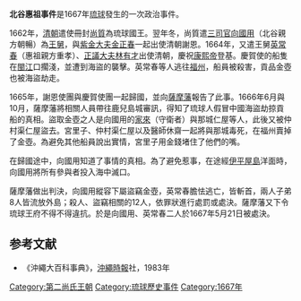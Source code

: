 '''北谷惠祖事件'''是1667年[[琉球國|琉球]]發生的一次政治事件。

1662年，[[清朝|清朝]]遣使冊封[[尚質|尚質]]為琉球國王。翌年冬，尚質遣[[三司官|三司官]][[向國用|向國用]]（北谷親方朝暢）為[[王舅|王舅]]，與[[紫金大夫|紫金大夫]][[金正春|金正春]]一起出使清朝謝恩。1664年，又遣王舅[[英常春|英常春]]（惠祖親方重孝）、[[正議大夫|正議大夫]][[林有才|林有才]]出使清朝，慶祝[[康熙帝|康熙帝]]登基。慶賀使的船隻在[[閩江|閩江]]口擱淺，並遭到海盜的襲擊。英常春等人逃往[[福州|福州]]，船員被殺害，貢品金壺也被海盜劫走。

1665年，謝恩使團與慶賀使團一起歸國，並向[[薩摩藩|薩摩藩]]報告了此事。1666年6月與10月，薩摩藩將相關人員帶往鹿兒島城審訊，得知了琉球人假冒中國海盜劫掠貢船的真相。盜取金壺之人是向國用的[[家來|家來]]（守衛者）與那城仁屋等人，此後又被仲村渠仁屋盜去。宮里子、仲村渠仁屋以及醫師休齋一起將與那城毒死，在福州賣掉了金壺。為避免其他船員說出實情，宮里子用金錢堵住了他們的嘴。

在歸國途中，向國用知道了事情的真相。為了避免惹事，在途經[[伊平屋島|伊平屋島]]洋面時，向國用將所有參與者投入海中滅口。

薩摩藩做出判決，向國用縱容下屬盜竊金壺，英常春膽怯逃亡，皆斬首，兩人子弟8人皆流放外島；殺人、盜竊相關的12人，依罪狀進行處罰或處決。薩摩藩又下令琉球王府不得不得違抗。於是向國用、英常春二人於1667年5月21日被處決。

==参考文献==
*《沖繩大百科事典》，[[沖繩時報|沖繩時報]]社，1983年

[[Category:第二尚氏王朝|Category:第二尚氏王朝]]
[[Category:琉球歷史事件|Category:琉球歷史事件]]
[[Category:1667年|Category:1667年]]